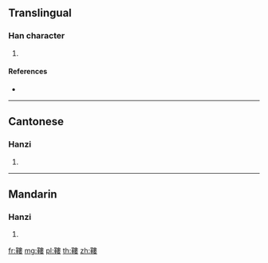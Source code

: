 {{character info/new}}
==Translingual==

===Han character===
{{Han char|rn=177|rad=革|as=11|sn=20|four=45544|canj=TJLLV}}

# {{defn|Han|sort=革11}}

====References====
* {{Han ref|kx=1391.260|dkj=43008|dj=1906.120|hdz=74348.180|uh=97BB|ud=38843|bh=F54B|bd=62795}}

----

==Cantonese==

===Hanzi===
{{yue-hanzi|jyut=|y=lau4}}

# {{defn|lang=yue|sort=革11}}

----

==Mandarin==

===Hanzi===
{{cmn-hanzi|pin=[[lóu]] ([[lou2]])|wg=lou<sup>2</sup>}}

# {{defn|lang=cmn|sort=革11}}

[[fr:鞻]]
[[mg:鞻]]
[[pl:鞻]]
[[th:鞻]]
[[zh:鞻]]